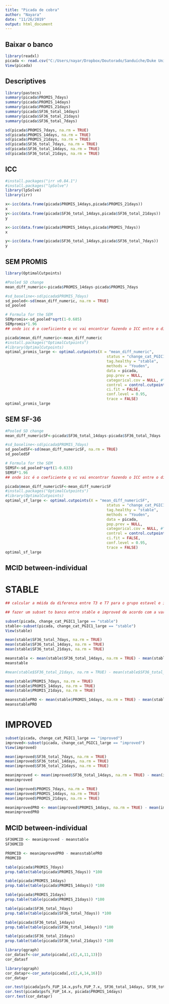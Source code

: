 ```yaml
---
title: "Picada de cobra"
author: "Nayara"
date: "11/26/2019"
output: html_document
---
```


## Baixar o banco
```r
library(readxl)
picada <- read.csv("C:/Users/nayar/Dropbox/Doutorado/Sanduíche/Duke University/Tarefas/Picada de cobra/psfs_all_data.csv")
View(picada)
```



########################
## Descriptives
```r
library(pastecs)
summary(picada$PROMIS_7days)
summary(picada$PROMIS_14days)
summary(picada$PROMIS_21days)
summary(picada$SF36_total_14days)
summary(picada$SF36_total_21days)
summary(picada$SF36_total_7days)

```


```r
sd(picada$PROMIS_7days, na.rm = TRUE)
sd(picada$PROMIS_14days, na.rm = TRUE)
sd(picada$PROMIS_21days, na.rm = TRUE)
sd(picada$SF36_total_7days, na.rm = TRUE)
sd(picada$SF36_total_14days, na.rm = TRUE)
sd(picada$SF36_total_21days, na.rm = TRUE)
```



## ICC
```r
#install.packages("irr v0.84.1")
#install.packages("lpSolve")
library(lpSolve)
library(irr)

x<-icc(data.frame(picada$PROMIS_14days,picada$PROMIS_21days))
x
y<-icc(data.frame(picada$SF36_total_14days,picada$SF36_total_21days))
y
```

```r
x<-icc(data.frame(picada$PROMIS_14days,picada$PROMIS_7days))
x
```

```r
y<-icc(data.frame(picada$SF36_total_14days,picada$SF36_total_7days))
y
```



## SEM PROMIS
```r
library(OptimalCutpoints)

#Pooled SD change
mean_diff_numeric<-picada$PROMIS_14days-picada$PROMIS_7days

#sd_baseline<-sd(picada$PROMIS_7days)
sd_pooled<-sd(mean_diff_numeric, na.rm = TRUE)
sd_pooled

# Formula for the SEM
SEMpromis<-sd_pooled*sqrt(1-0.685)
SEMpromis*1.96
## onde icc é o coeficiente q vc vai encontrar fazendo o ICC entre o dia 7 e dia 14, para cada uma das escalas

picada$mean_diff_numeric<-mean_diff_numeric
#install.packages("OptimalCutpoints")
#library(OptimalCutpoints)
optimal_promis_large <- optimal.cutpoints(X = "mean_diff_numeric", 
                                             status = "change_cat_PGIC1_large", 
                                             tag.healthy = "stable",
                                             methods = "Youden", 
                                             data = picada,  
                                             pop.prev = NULL, 
                                             categorical.cov = NULL, #"gender",
                                             control = control.cutpoints(), 
                                             ci.fit = FALSE, 
                                             conf.level = 0.95, 
                                             trace = FALSE)
optimal_promis_large
```

## SEM SF-36
```r
#Pooled SD change
mean_diff_numericSF<-picada$SF36_total_14days-picada$SF36_total_7days

#sd_baseline<-sd(picada$PROMIS_7days)
sd_pooledSF<-sd(mean_diff_numericSF, na.rm = TRUE)
sd_pooledSF

# Formula for the SEM
SEMSF<-sd_pooled*sqrt(1-0.633)
SEMSF*1.96
## onde icc é o coeficiente q vc vai encontrar fazendo o ICC entre o dia 7 e dia 14, para cada uma das escalas

picada$mean_diff_numericSF<-mean_diff_numericSF
#install.packages("OptimalCutpoints")
#library(OptimalCutpoints)
optimal_sf_large <- optimal.cutpoints(X = "mean_diff_numericSF", 
                                             status = "change_cat_PGIC1_large", 
                                             tag.healthy = "stable",
                                             methods = "Youden", 
                                             data = picada,  
                                             pop.prev = NULL, 
                                             categorical.cov = NULL, #"gender",
                                             control = control.cutpoints(), 
                                             ci.fit = FALSE, 
                                             conf.level = 0.95, 
                                             trace = FALSE)
optimal_sf_large
```


## MCID between-individual
# STABLE
```r
## calcular a méida da diferenca entre T3 e T7 para o grupo estavel e instavel

## fazer um subset to banco entre stable e improved de acordo com a variavel change_cat_PGIC1_large e criar dois bancos, um para stable e um para improve

subset(picada, change_cat_PGIC1_large == "stable")
stable<-subset(picada, change_cat_PGIC1_large == "stable")
View(stable)

mean(stable$SF36_total_7days, na.rm = TRUE)
mean(stable$SF36_total_14days, na.rm = TRUE)
mean(stable$SF36_total_21days, na.rm = TRUE)

meanstable <- mean(stable$SF36_total_14days, na.rm = TRUE) - mean(stable$SF36_total_7days, na.rm = TRUE)
meanstable

#mean(stable$SF36_total_21days, na.rm = TRUE) - mean(stable$SF36_total_14days, na.rm = TRUE)

mean(stable$PROMIS_7days, na.rm = TRUE)
mean(stable$PROMIS_14days, na.rm = TRUE)
mean(stable$PROMIS_21days, na.rm = TRUE)

meansstablePRO <- mean(stable$PROMIS_14days, na.rm = TRUE) - mean(stable$PROMIS_7days, na.rm = TRUE)
meansstablePRO
```
# IMPROVED
```r
subset(picada, change_cat_PGIC1_large == "improved")
improved<-subset(picada, change_cat_PGIC1_large == "improved")
View(improved)

mean(improved$SF36_total_7days, na.rm = TRUE)
mean(improved$SF36_total_14days, na.rm = TRUE)
mean(improved$SF36_total_21days, na.rm = TRUE)

meanimproved <- mean(improved$SF36_total_14days, na.rm = TRUE) - mean(improved$SF36_total_7days, na.rm = TRUE)
meanimproved

mean(improved$PROMIS_7days, na.rm = TRUE)
mean(improved$PROMIS_14days, na.rm = TRUE)
mean(improved$PROMIS_21days, na.rm = TRUE)

meanimprovedPRO <- mean(improved$PROMIS_14days, na.rm = TRUE) - mean(improved$PROMIS_7days, na.rm = TRUE)
meanimprovedPRO
```

## MCID between-individual
```r
SF36MCID <- meanimproved - meanstable
SF36MCID

PROMCID <- meanimprovedPRO - meansstablePRO
PROMCID
```


```r
table(picada$PROMIS_7days)
prop.table(table(picada$PROMIS_7days)) *100

table(picada$PROMIS_14days)
prop.table(table(picada$PROMIS_14days)) *100

table(picada$PROMIS_21days)
prop.table(table(picada$PROMIS_21days)) *100
```



```r
table(picada$SF36_total_7days)
prop.table(table(picada$SF36_total_7days)) *100

table(picada$SF36_total_14days)
prop.table(table(picada$SF36_total_14days)) *100

table(picada$SF36_total_21days)
prop.table(table(picada$SF36_total_21days)) *100
```


```r
library(qgraph)
cor_datasf<-cor_auto(picada[,c(2,4,11,13)])
cor_datasf
```


```r
library(qgraph)
cor_datapr<-cor_auto(picada[,c(2,4,14,16)])
cor_datapr
```


```r
cor.test(picada[psfs_FUP_14.x,psfs_FUP_7.x, SF36_total_14days, SF36_total_7days])
cor.test(picada$psfs_FUP_14.x, picada$PROMIS_14days)
corr.test(cor_datapr)
```
















